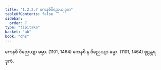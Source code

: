 ```yaml
---
title: "1.2.2.7 ကေနစိဝိညေယျဒုက"
tableOfContents: false
sidebar:
  order: 7
type: "tipitaka"
basket: "ab"
book: "dhs"
---
```



<DynamicBreadcrumb />

<Division number="35" book="dhs" e="ch" v="29" p="7">

<Paragraph number="94" book="dhs">
ကေနစိ ဝိညေယျာ ဓမ္မာ. (<Emphasis>1101, 1464</Emphasis>)
</Paragraph>

<Paragraph number="95" book="dhs">
ကေနစိ န ဝိညေယျာ ဓမ္မာ. (<Emphasis>1101, 1464</Emphasis>)

</Paragraph>
</Division>

<Paragraph number="96" type="center" book="dhs">
စူဠန္တရဒုကံ.
</Paragraph>